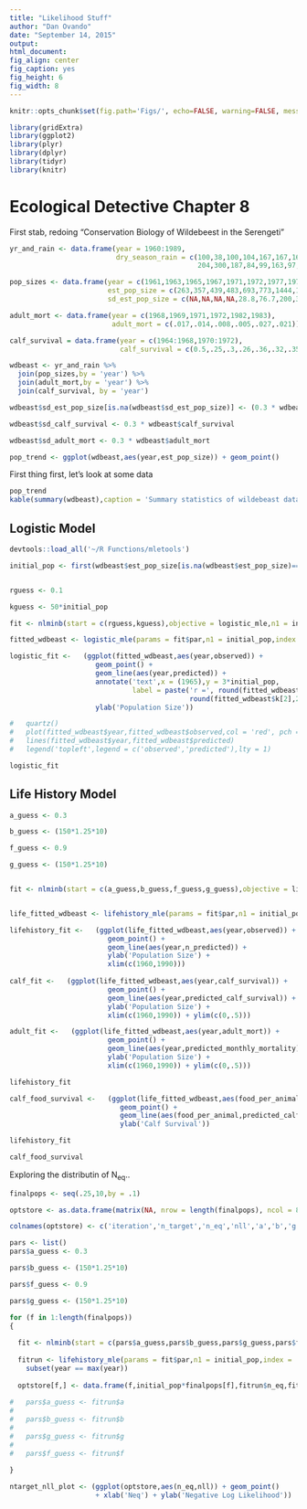 ```yaml
---
title: "Likelihood Stuff"
author: "Dan Ovando"
date: "September 14, 2015"
output: 
html_document:
fig_align: center
fig_caption: yes
fig_height: 6
fig_width: 8
---
```


```r
knitr::opts_chunk$set(fig.path='Figs/', echo=FALSE, warning=FALSE, message=FALSE)

library(gridExtra)
library(ggplot2)
library(plyr)
library(dplyr)
library(tidyr)
library(knitr)
```

# Ecological Detective Chapter 8

First stab, redoing "Conservation Biology of Wildebeest in the Serengeti"

```r

yr_and_rain <- data.frame(year = 1960:1989,
                          dry_season_rain = c(100,38,100,104,167,167,165,79,91,77,134,192,235,159,211,257,
                                              204,300,187,84,99,163,97,228,208,83,44,112,191,202))

pop_sizes <- data.frame(year = c(1961,1963,1965,1967,1971,1972,1977,1978,1982,1984,1986,1989),
                        est_pop_size = c(263,357,439,483,693,773,1444,1249,1209,1338,1146,1686),
                        sd_est_pop_size = c(NA,NA,NA,NA,28.8,76.7,200,355,272,138,133,176))

adult_mort <- data.frame(year = c(1968,1969,1971,1972,1982,1983),
                         adult_mort = c(.017,.014,.008,.005,.027,.021))

calf_survival = data.frame(year = c(1964:1968,1970:1972),
                           calf_survival = c(0.5,.25,.3,.26,.36,.32,.35,.36))

wdbeast <- yr_and_rain %>%
  join(pop_sizes,by = 'year') %>%
  join(adult_mort,by = 'year') %>%
  join(calf_survival, by = 'year')

wdbeast$sd_est_pop_size[is.na(wdbeast$sd_est_pop_size)] <- (0.3 * wdbeast$est_pop_size)[is.na(wdbeast$sd_est_pop_size)]

wdbeast$sd_calf_survival <- 0.3 * wdbeast$calf_survival

wdbeast$sd_adult_mort <- 0.3 * wdbeast$adult_mort

pop_trend <- ggplot(wdbeast,aes(year,est_pop_size)) + geom_point()

```

First thing first, let's look at some data
```r
pop_trend
kable(summary(wdbeast),caption = 'Summary statistics of wildebeast data')
```

## Logistic Model

```r





devtools::load_all('~/R Functions/mletools')

initial_pop <- first(wdbeast$est_pop_size[is.na(wdbeast$est_pop_size)==F])


rguess <- 0.1

kguess <- 50*initial_pop

fit <- nlminb(start = c(rguess,kguess),objective = logistic_mle,n1 = initial_pop,index = 'est_pop_size',dat = subset(wdbeast, year <= 1978 & year >= 1961),use = 'optimization',constrain = T)

fitted_wdbeast <- logistic_mle(params = fit$par,n1 = initial_pop,index = 'est_pop_size',dat = subset(wdbeast, year <= 1978 & year >= 1961),constrain = T)

logistic_fit <-   (ggplot(fitted_wdbeast,aes(year,observed)) +
                     geom_point() +
                     geom_line(aes(year,predicted)) + 
                     annotate('text',x = (1965),y = 3*initial_pop,
                              label = paste('r =', round(fitted_wdbeast$r[1],2),': K = ',
                                            round(fitted_wdbeast$k[2],2),sep = '' ),size = 4) + 
                     ylab('Population Size'))

#   quartz()
#   plot(fitted_wdbeast$year,fitted_wdbeast$observed,col = 'red', pch = 19)
#   lines(fitted_wdbeast$year,fitted_wdbeast$predicted)
#   legend('topleft',legend = c('observed','predicted'),lty = 1)

```

```r

logistic_fit
```

## Life History Model

```r

a_guess <- 0.3

b_guess <- (150*1.25*10)

f_guess <- 0.9

g_guess <- (150*1.25*10)


fit <- nlminb(start = c(a_guess,b_guess,f_guess,g_guess),objective = lifehistory_mle,n1 = initial_pop,index = 'est_pop_size',dat = subset(wdbeast, year <= 1978 & year >= 1961),use = 'optimization',constrain = F, lower = c(0,0.1,0,0.1), upper = c(1,Inf,1,Inf))


life_fitted_wdbeast <- lifehistory_mle(params = fit$par,n1 = initial_pop,index = 'est_pop_size',dat = subset(wdbeast, year >= 1961))

lifehistory_fit <-   (ggplot(life_fitted_wdbeast,aes(year,observed)) +
                        geom_point() +
                        geom_line(aes(year,n_predicted)) + 
                        ylab('Population Size') + 
                        xlim(c(1960,1990)))
                        
calf_fit <-   (ggplot(life_fitted_wdbeast,aes(year,calf_survival)) +
                        geom_point() +
                        geom_line(aes(year,predicted_calf_survival)) + 
                        ylab('Population Size') + 
                        xlim(c(1960,1990)) + ylim(c(0,.5)))

adult_fit <-   (ggplot(life_fitted_wdbeast,aes(year,adult_mort)) +
                        geom_point() +
                        geom_line(aes(year,predicted_monthly_mortality)) + 
                        ylab('Population Size') + 
                        xlim(c(1960,1990)) + ylim(c(0,.5)))

lifehistory_fit

calf_food_survival <-   (ggplot(life_fitted_wdbeast,aes(food_per_animal,calf_survival)) +
                           geom_point() +
                           geom_line(aes(food_per_animal,predicted_calf_survival)) + 
                           ylab('Calf Survival'))

lifehistory_fit

calf_food_survival

```

Exploring the distributin of N~eq~..

```r

finalpops <- seq(.25,10,by = .1)

optstore <- as.data.frame(matrix(NA, nrow = length(finalpops), ncol = 8))

colnames(optstore) <- c('iteration','n_target','n_eq','nll','a','b','g','f')

pars <- list()
pars$a_guess <- 0.3

pars$b_guess <- (150*1.25*10)

pars$f_guess <- 0.9

pars$g_guess <- (150*1.25*10)

for (f in 1:length(finalpops))
{
  
  fit <- nlminb(start = c(pars$a_guess,pars$b_guess,pars$g_guess,pars$f_guess),objective = lifehistory_mle,n1 = initial_pop,Ntarget = finalpops[f],target_N = T, index = 'est_pop_size',dat = subset(wdbeast, year <= 1978 & year >= 1961),use = 'optimization',constrain = F, lower = c(0,0.1,0,0.1), upper = c(1,Inf,1,Inf))
  
  fitrun <- lifehistory_mle(params = fit$par,n1 = initial_pop,index = 'est_pop_size',dat = subset(wdbeast, year <= 1978 & year >= 1961),target_N = T, Ntarget = finalpops[f]) %>%
    subset(year == max(year))
  
  optstore[f,] <- data.frame(f,initial_pop*finalpops[f],fitrun$n_eq,fit$objective,fitrun$a,fitrun$b,fitrun$g,fitrun$f)
  
#   pars$a_guess <- fitrun$a
#   
#   pars$b_guess <- fitrun$b
#   
#   pars$g_guess <- fitrun$g
#   
#   pars$f_guess <- fitrun$f
  
}

ntarget_nll_plot <- (ggplot(optstore,aes(n_eq,nll)) + geom_point() 
                     + xlab('Neq') + ylab('Negative Log Likelihood'))



```


